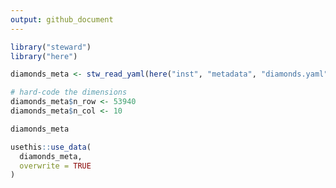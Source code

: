 ```yaml
---
output: github_document
---
```


```r
library("steward")
library("here")
```

```r
diamonds_meta <- stw_read_yaml(here("inst", "metadata", "diamonds.yaml"))

# hard-code the dimensions
diamonds_meta$n_row <- 53940
diamonds_meta$n_col <- 10

diamonds_meta
```

```r
usethis::use_data(
  diamonds_meta, 
  overwrite = TRUE
)
```
